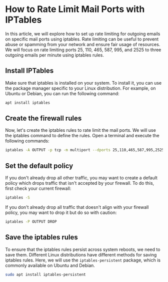 # How to Rate Limit Mail Ports with IPTables

In this article, we will explore how to set up rate limiting for outgoing emails on specific mail ports using iptables. Rate limiting can be useful to prevent abuse or spamming from your network and ensure fair usage of resources. We will focus on rate limiting ports 25, 110, 465, 587, 995, and 2525 to three outgoing emails per minute using iptables rules.

## Install IPTables
Make sure that iptables is installed on your system. To install it, you can use the package manager specific to your Linux distribution. For example, on Ubuntu or Debian, you can run the following command:
```bash
apt install iptables
```

## Create the firewall rules
Now, let's create the iptables rules to rate limit the mail ports. We will use the iptables command to define the rules. Open a terminal and execute the following commands:
```bash
iptables -A OUTPUT -p tcp -m multiport --dports 25,110,465,587,995,2525 -m limit --limit 10/min --limit-burst 6 -j ACCEPT
```

## Set the default policy
If you don't already drop all other traffic, you may want to create a default policy which drops traffic that isn't accepted by your firewall. To do this, first check your current firewall:
```bash
iptables -S
```
If you don't already drop all traffic that doesn't align with your firewall policy, you may want to drop it but do so with caution:
```bash
iptables -P OUTPUT DROP
```

## Save the iptables rules
To ensure that the iptables rules persist across system reboots, we need to save them. Different Linux distributions have different methods for saving iptables rules. Here, we will use the `iptables-persistent` package, which is commonly available on Ubuntu and Debian.
```bash
sudo apt install iptables-persistent
```